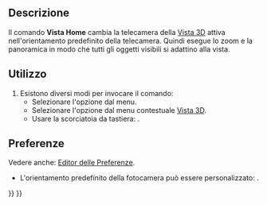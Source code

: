 <languages/>

{{Docnav/it
|[[Std_ViewTrimetric/it|Assonometria trimetrica]]
|[[Std_ViewFront/it|Vista frontale]]
|[[Std_View_Menu/it|Menu Visualizza]]
|IconL=Std_ViewTrimetric.svg
|IconR=Std_ViewFront.svg
|IconC=Freecad.svg
}}

{{GuiCommand/it
|Name=Std ViewHome
|Name/it=Vista Home
|MenuLocation=Visualizza → Viste Standard → Home
|Workbenches=Tutti
|Shortcut={{KEY|Home}}
|Version=0.19
|SeeAlso=[[Std_ViewFitAll/it|Visualizza tutto]]
}}

<span id="Description"></span>
==Descrizione==

Il comando '''Vista Home''' cambia la telecamera della [[3D_view/it|Vista 3D]] attiva nell'orientamento predefinito della telecamera. Quindi esegue lo zoom e la panoramica in modo che tutti gli oggetti visibili si adattino alla vista.

<span id="Usage"></span>
==Utilizzo==

# Esistono diversi modi per invocare il comando:
#* Selezionare l'opzione {{MenuCommand|Visualizza → Viste standard → [[Image:Std_ViewHome.svg|16px]] Home}} dal menu.
#* Selezionare l'opzione {{MenuCommand|Viste standard → [[Image:Std_ViewHome.svg|16px]] Home}} dal menu contestuale [[3D_view/it|Vista 3D]].
#* Usare la scorciatoia da tastiera: {{KEY|Home}}.

<span id="Preferences"></span>
==Preferenze==

Vedere anche: [[Preferences_Editor/it|Editor delle Preferenze]].

* L'orientamento predefinito della fotocamera può essere personalizzato: {{MenuCommand|Modifica → Preferenze... → Visualizzazione → Navigazione → Orientamento predefinito della camera}}.


{{Docnav/it
|[[Std_ViewTrimetric/it|Assonometria trimetrica]]
|[[Std_ViewFront/it|Vista frontale]]
|[[Std_View_Menu/it|Menu Visualizza]]
|IconL=Std_ViewTrimetric.svg
|IconR=Std_ViewFront.svg
|IconC=Freecad.svg
}}

{{Std_Base_navi{{#translation:}}}}
{{Userdocnavi{{#translation:}}}}